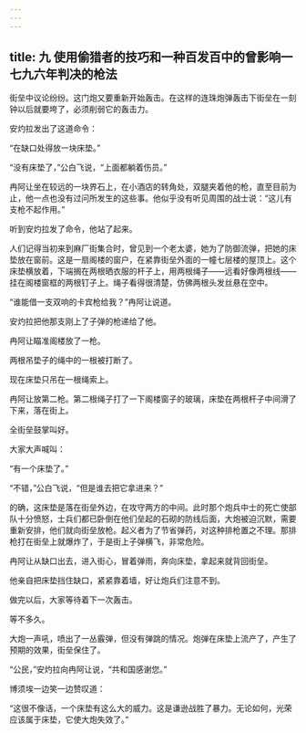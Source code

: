 ```yaml
---
---
---
```

title: 九 使用偷猎者的技巧和一种百发百中的曾影响一七九六年判决的枪法
---




街垒中议论纷纷。这门炮又要重新开始轰击。在这样的连珠炮弹轰击下街垒在一刻钟以后就要垮了，必须削弱它的轰击力。

安灼拉发出了这道命令：

“在缺口处得放一块床垫。”

“没有床垫了，”公白飞说，“上面都躺着伤员。”

冉阿让坐在较远的一块界石上，在小酒店的转角处，双腿夹着他的枪，直至目前为止，他一点也没有过问所发生的这些事。他似乎没有听见周围的战士说：“这儿有支枪不起作用。”

听到安灼拉发了命令，他站了起来。

人们记得当初来到麻厂街集合时，曾见到一个老太婆，她为了防御流弹，把她的床垫放在窗前。这是一扇阁楼的窗户，在紧靠街垒外面的一幢七层楼的屋顶上。这个床垫横放着，下端搁在两根晒衣服的杆子上，用两根绳子——远看好像两根线——挂在阁楼窗框的两根钉子上。绳子看得很清楚，仿佛两根头发丝悬在空中。

“谁能借一支双响的卡宾枪给我？”冉阿让说道。

安灼拉把他那支刚上了子弹的枪递给了他。

冉阿让瞄准阁楼放了一枪。

两根吊垫子的绳中的一根被打断了。

现在床垫只吊在一根绳索上。

冉阿让放第二枪。第二根绳子打了一下阁楼窗子的玻璃，床垫在两根杆子中间滑了下来，落在街上。

全街垒鼓掌叫好。

大家大声喊叫：

“有一个床垫了。”

“不错，”公白飞说，“但是谁去把它拿进来？”

的确，这床垫是落在街垒外边，在攻守两方的中间。此时那个炮兵中士的死亡使部队十分愤怒，士兵们都已卧倒在他们垒起的石砌的防线后面，大炮被迫沉默，需要重新安排，他们就向街垒放枪。起义者为了节省弹药，对这种排枪置之不理。那排枪打在街垒上就爆炸了，于是街上子弹横飞，非常危险。

冉阿让从缺口出去，进入街心，冒着弹雨，奔向床垫，拿起来就背回街垒。

他亲自把床垫挡住缺口，紧紧靠着墙，好让炮兵们注意不到。

做完以后，大家等待着下一次轰击。

等不多久。

大炮一声吼，喷出了一丛霰弹，但没有弹跳的情况。炮弹在床垫上流产了，产生了预期的效果，街垒保住了。

“公民，”安灼拉向冉阿让说，“共和国感谢您。”

博须埃一边笑一边赞叹道：

“这很不像话，一个床垫有这么大的威力。这是谦逊战胜了暴力。无论如何，光荣应该属于床垫，它使大炮失效了。”